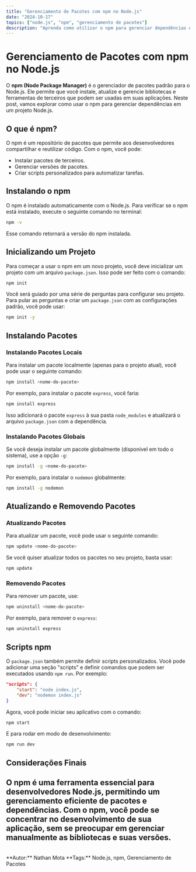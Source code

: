 ```yaml
---
title: "Gerenciamento de Pacotes com npm no Node.js"
date: "2024-10-17"
topics: ["node.js", "npm", "gerenciamento de pacotes"]
description: "Aprenda como utilizar o npm para gerenciar dependências em suas aplicações Node.js e facilitar o desenvolvimento."
---
```


# Gerenciamento de Pacotes com npm no Node.js

O **npm (Node Package Manager)** é o gerenciador de pacotes padrão para o Node.js. Ele permite que você instale, atualize e gerencie bibliotecas e ferramentas de terceiros que podem ser usadas em suas aplicações. Neste post, vamos explorar como usar o npm para gerenciar dependências em um projeto Node.js.

## O que é npm?

O npm é um repositório de pacotes que permite aos desenvolvedores compartilhar e reutilizar código. Com o npm, você pode:

- Instalar pacotes de terceiros.
- Gerenciar versões de pacotes.
- Criar scripts personalizados para automatizar tarefas.

## Instalando o npm

O npm é instalado automaticamente com o Node.js. Para verificar se o npm está instalado, execute o seguinte comando no terminal:

```bash
npm -v
```

Esse comando retornará a versão do npm instalada.

## Inicializando um Projeto

Para começar a usar o npm em um novo projeto, você deve inicializar um projeto com um arquivo `package.json`. Isso pode ser feito com o comando:

```bash
npm init
```

Você será guiado por uma série de perguntas para configurar seu projeto. Para pular as perguntas e criar um `package.json` com as configurações padrão, você pode usar:

```bash
npm init -y
```

## Instalando Pacotes

### Instalando Pacotes Locais

Para instalar um pacote localmente (apenas para o projeto atual), você pode usar o seguinte comando:

```bash
npm install <nome-do-pacote>
```

Por exemplo, para instalar o pacote `express`, você faria:

```bash
npm install express
```

Isso adicionará o pacote `express` à sua pasta `node_modules` e atualizará o arquivo `package.json` com a dependência.

### Instalando Pacotes Globais

Se você deseja instalar um pacote globalmente (disponível em todo o sistema), use a opção `-g`:

```bash
npm install -g <nome-do-pacote>
```

Por exemplo, para instalar o `nodemon` globalmente:

```bash
npm install -g nodemon
```

## Atualizando e Removendo Pacotes

### Atualizando Pacotes

Para atualizar um pacote, você pode usar o seguinte comando:

```bash
npm update <nome-do-pacote>
```

Se você quiser atualizar todos os pacotes no seu projeto, basta usar:

```bash
npm update
```

### Removendo Pacotes

Para remover um pacote, use:

```bash
npm uninstall <nome-do-pacote>
```

Por exemplo, para remover o `express`:

```bash
npm uninstall express
```

## Scripts npm

O `package.json` também permite definir scripts personalizados. Você pode adicionar uma seção "scripts" e definir comandos que podem ser executados usando `npm run`. Por exemplo:

```json
"scripts": {
    "start": "node index.js",
    "dev": "nodemon index.js"
}
```

Agora, você pode iniciar seu aplicativo com o comando:

```bash
npm start
```

E para rodar em modo de desenvolvimento:

```bash
npm run dev
```

## Considerações Finais

O npm é uma ferramenta essencial para desenvolvedores Node.js, permitindo um gerenciamento eficiente de pacotes e dependências. Com o npm, você pode se concentrar no desenvolvimento de sua aplicação, sem se preocupar em gerenciar manualmente as bibliotecas e suas versões.
<br/>
---
<br/>
**Autor:** Nathan Mota  
**Tags:** Node.js, npm, Gerenciamento de Pacotes
<br/><br/>
